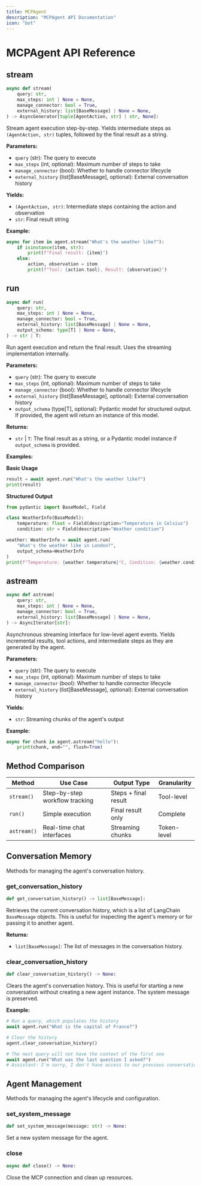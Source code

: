 ```yaml
---
title: MCPAgent
description: "MCPAgent API Documentation"
icon: "bot"
---
```


# MCPAgent API Reference

## stream

```python
async def stream(
    query: str,
    max_steps: int | None = None,
    manage_connector: bool = True,
    external_history: list[BaseMessage] | None = None,
) -> AsyncGenerator[tuple[AgentAction, str] | str, None]:
```

Stream agent execution step-by-step. Yields intermediate steps as `(AgentAction, str)` tuples, followed by the final result as a string.

**Parameters:**
- `query` (str): The query to execute
- `max_steps` (int, optional): Maximum number of steps to take
- `manage_connector` (bool): Whether to handle connector lifecycle
- `external_history` (list[BaseMessage], optional): External conversation history

**Yields:**
- `(AgentAction, str)`: Intermediate steps containing the action and observation
- `str`: Final result string

**Example:**

```python
async for item in agent.stream("What's the weather like?"):
    if isinstance(item, str):
        print(f"Final result: {item}")
    else:
        action, observation = item
        print(f"Tool: {action.tool}, Result: {observation}")
```

## run

```python
async def run(
    query: str,
    max_steps: int | None = None,
    manage_connector: bool = True,
    external_history: list[BaseMessage] | None = None,
    output_schema: type[T] | None = None,
) -> str | T:
```

Run agent execution and return the final result. Uses the streaming implementation internally.

**Parameters:**
- `query` (str): The query to execute
- `max_steps` (int, optional): Maximum number of steps to take
- `manage_connector` (bool): Whether to handle connector lifecycle
- `external_history` (list[BaseMessage], optional): External conversation history
- `output_schema` (type[T], optional): Pydantic model for structured output. If provided, the agent will return an instance of this model.

**Returns:**
- `str` | `T`: The final result as a string, or a Pydantic model instance if `output_schema` is provided.

**Examples:**

**Basic Usage**
```python
result = await agent.run("What's the weather like?")
print(result)
```

**Structured Output**
```python
from pydantic import BaseModel, Field

class WeatherInfo(BaseModel):
    temperature: float = Field(description="Temperature in Celsius")
    condition: str = Field(description="Weather condition")

weather: WeatherInfo = await agent.run(
    "What's the weather like in London?",
    output_schema=WeatherInfo
)
print(f"Temperature: {weather.temperature}°C, Condition: {weather.condition}")
```

## astream

```python
async def astream(
    query: str,
    max_steps: int | None = None,
    manage_connector: bool = True,
    external_history: list[BaseMessage] | None = None,
) -> AsyncIterator[str]:
```

Asynchronous streaming interface for low-level agent events. Yields incremental results, tool actions, and intermediate steps as they are generated by the agent.

**Parameters:**
- `query` (str): The query to execute
- `max_steps` (int, optional): Maximum number of steps to take
- `manage_connector` (bool): Whether to handle connector lifecycle
- `external_history` (list[BaseMessage], optional): External conversation history

**Yields:**
- `str`: Streaming chunks of the agent's output

**Example:**

```python
async for chunk in agent.astream("hello"):
    print(chunk, end="", flush=True)
```

## Method Comparison

| Method | Use Case | Output Type | Granularity |
|--------|----------|-------------|-------------|
| `stream()` | Step-by-step workflow tracking | Steps + final result | Tool-level |
| `run()` | Simple execution | Final result only | Complete |
| `astream()` | Real-time chat interfaces | Streaming chunks | Token-level |

## Conversation Memory

Methods for managing the agent's conversation history.

### get_conversation_history

```python
def get_conversation_history() -> list[BaseMessage]:
```

Retrieves the current conversation history, which is a list of LangChain `BaseMessage` objects. This is useful for inspecting the agent's memory or for passing it to another agent.

**Returns:**
- `list[BaseMessage]`: The list of messages in the conversation history.

### clear_conversation_history

```python
def clear_conversation_history() -> None:
```

Clears the agent's conversation history. This is useful for starting a new conversation without creating a new agent instance. The system message is preserved.

**Example:**
```python
# Run a query, which populates the history
await agent.run("What is the capital of France?")

# Clear the history
agent.clear_conversation_history()

# The next query will not have the context of the first one
await agent.run("What was the last question I asked?")
# Assistant: I'm sorry, I don't have access to our previous conversation.
```

## Agent Management

Methods for managing the agent's lifecycle and configuration.

### set_system_message

```python
def set_system_message(message: str) -> None:
```

Set a new system message for the agent.

### close

```python
async def close() -> None:
```

Close the MCP connection and clean up resources.
